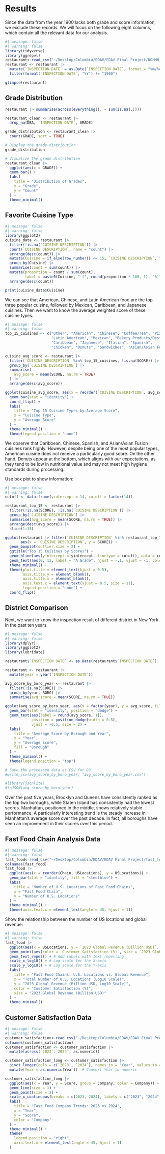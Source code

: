 # Results
Since the data from the year 1900 lacks both grade and score information, we exclude these records. We will focus on the following eight columns, which contain all the relevant data for our analysis.
```r
#| message: false
#| warning: false
library(tidyverse)
library(ggrepel)
restaurant<-read_csv("~/Desktop/Columbia/EDAV/EDAV Final Project/DOHMH_New_York_City_Restaurant_Inspection_Results_20241210.csv")
restaurant <- restaurant |> 
  mutate(`INSPECTION DATE` = as.Date(`INSPECTION DATE`, format = "%m/%d/%Y")) |>
  filter(format(`INSPECTION DATE`, "%Y") != "1900")

glimpse(restaurant)
```
## Grade Distribution
```r
restaurant |> summarise(across(everything(), ~ sum(is.na(.))))

restaurant_clean <- restaurant |>
  drop_na(DBA, `INSPECTION DATE`, GRADE)

grade_distribution <- restaurant_clean |>
  count(GRADE, sort = TRUE)

# Display the grade distribution
grade_distribution

# Visualize the grade distribution
restaurant_clean |>
  ggplot(aes(x = GRADE)) +
  geom_bar() +
  labs(
    title = "Distribution of Grades",
    x = "Grade",
    y = "Count"
  ) +
  theme_minimal()
```



## Favorite Cuisine Type
```r
#| message: false
#| warning: false
library(ggplot2)
cuisine_data <- restaurant |>
  filter(!is.na(`CUISINE DESCRIPTION`)) |>
  count(`CUISINE DESCRIPTION`, name = "count") |>
  arrange(desc(count)) |>
  mutate(Cuisine = if_else(row_number() <= 15, `CUISINE DESCRIPTION`, "Other")) |>
  group_by(Cuisine) |>
  summarise(count = sum(count)) |>
  mutate(proportion = count / sum(count), 
         label = paste0(Cuisine, " (", round(proportion * 100, 1), "%)")) |>
  arrange(desc(count))

print(cuisine_data$Cuisine)
```
We can see that American, Chinese, and Latin American food are the top three popular cuisine, followed by Mexican, Caribbean, and Japanese cuisines. Then we want to know the average weighted score of these cuisine types.
```r
#| message: false
#| warning: false
top_15_cuisines <- c("Other", "American", "Chinese", "Coffee/Tea", "Pizza", 
                     "Latin American", "Mexican", "Bakery Products/Desserts", 
                     "Caribbean", "Japanese", "Italian", "Spanish", 
                     "Chicken", "Donuts", "Sandwiches", "Asian/Asian Fusion")

cuisine_avg_score <- restaurant |>
  filter(`CUISINE DESCRIPTION` %in% top_15_cuisines, !is.na(SCORE)) |> 
  group_by(`CUISINE DESCRIPTION`) |> 
  summarise(
    avg_score = mean(SCORE, na.rm = TRUE) 
  ) |>
  arrange(desc(avg_score))

ggplot(cuisine_avg_score, aes(x = reorder(`CUISINE DESCRIPTION`, avg_score), y = avg_score, fill = avg_score)) +
  geom_bar(stat = "identity") +
  coord_flip() + 
  labs(
    title = "Top 15 Cuisine Types by Average Score",
    x = "Cuisine Type",
    y = "Average Score"
  ) +
  theme_minimal() +
  theme(legend.position = "none")
```
We observe that Caribbean, Chinese, Spanish, and Asian/Asian Fusion cuisines rank highly. However, despite being one of the most popular types, American cuisine does not receive a particularly good score. On the other hand, Donuts appear at the bottom, which aligns with our expectations, as they tend to be low in nutritional value and may not meet high hygiene standards during processing.

Use box plot to show information:
```r
#| message: false
#| warning: false
cutoff <- data.frame(yintercept = 14, cutoff = factor(14))

restaurant_top_15 <- restaurant |>
  filter(!is.na(SCORE), !is.na(`CUISINE DESCRIPTION`)) |>
  group_by(`CUISINE DESCRIPTION`) |>
  summarise(avg_score = mean(SCORE, na.rm = TRUE)) |>
  arrange(desc(avg_score)) |>
  slice(1:15)

ggplot(restaurant |> filter(`CUISINE DESCRIPTION` %in% restaurant_top_15$`CUISINE DESCRIPTION`), 
       aes(x = `CUISINE DESCRIPTION`, y = SCORE)) + 
  geom_boxplot(outlier.size = 2) +
  ggtitle("Top 15 Cuisines by Scores") +
  geom_hline(aes(yintercept = yintercept, linetype = cutoff), data = cutoff, color = "red", linewidth = 1.5) + 
  geom_text(aes(0, 12, label = "A Grade", hjust = -.1, vjust = -1, color = "red")) +
  theme_minimal() + 
  theme(plot.title = element_text(hjust = 0.5),
        axis.title.y = element_blank(),
        axis.title.x = element_blank(),
        axis.text.x = element_text(vjust = 0.5, size = 11),
        legend.position = "none") +
  coord_flip()
```
## District Comparison
Next, we want to know the inspection result of different district in New York in the past ten years.
```r
#| message: false
#| warning: false
library(dplyr)
library(ggplot2)
library(lubridate)

restaurant$`INSPECTION DATE` <- as.Date(restaurant$`INSPECTION DATE`)

restaurant <- restaurant |>
  mutate(year = year(`INSPECTION DATE`))

avg_score_by_boro_year <- restaurant |>
  filter(!is.na(SCORE)) |>
  group_by(year, BORO) |>
  summarise(avg_score = mean(SCORE, na.rm = TRUE))

ggplot(avg_score_by_boro_year, aes(x = factor(year), y = avg_score, fill = BORO)) +
  geom_bar(stat = "identity", position = "dodge") +
  geom_text(aes(label = round(avg_score, 1)), 
            position = position_dodge(width = 0.8), 
            vjust = -0.5, size = 2) +
  labs(
    title = "Average Score by Borough and Year",
    x = "Year",
    y = "Average Score",
    fill = "Borough"
  ) +
  theme_minimal() +
  theme(legend.position = "top")
```
```r

# Save the processed data as CSV for D3
#write_csv(avg_score_by_boro_year, "avg_score_by_boro_year.csv")

#library(jsonlite)
#toJSON(avg_score_by_boro_year)
```
Over the past five years, Brooklyn and Queens have consistently ranked as the top two boroughs, while Staten Island has consistently had the lowest scores. Manhattan, positioned in the middle, shows relatively stable performance. A particularly interesting trend is the steady increase in Manhattan’s average score over the past decade. In fact, all boroughs have seen an improvement in their scores over this period.

## Fast Food Chain Analysis Data
```r
#| message: false
#| warning: false
fast_food<-read_csv("~/Desktop/Columbia/EDAV/EDAV Final Project/fast_food_chains_foot_traffic.csv")
colnames(fast_food)
fast_food |>
  ggplot(aes(x = reorder(Chain, USLocations), y = USLocations)) +
  geom_bar(stat = "identity", fill = "steelblue") +
  labs(
    title = "Number of U.S. Locations of Fast Food Chains",
    x = "Fast Food Chain",
    y = "Number of U.S. Locations"
  ) +
  theme_minimal() +
  theme(axis.text.x = element_text(angle = 45, hjust = 1))
```
Show the relationship between the number of US locations and global revenue:
```r
#| message: false
#| warning: false
fast_food |>
  ggplot(aes(x = USLocations, y = `2023 Global Revenue (Billion USD)`, label = Chain)) +
  geom_point(aes(color = `Customer Satisfaction (%)`, size = `2023 Global Revenue (Billion USD)`)) + # Add size and color mapping
  geom_text_repel() + # Add labels with text repelling
  scale_x_log10() + # Log scale for the X-axis
  scale_y_log10() + # Log scale for the Y-axis
  labs(
    title = "Fast Food Chains: U.S. Locations vs. Global Revenue",
    x = "Total Number of U.S. Locations (Log10 Scale)",
    y = "2023 Global Revenue (Billion USD, Log10 Scale)",
    color = "Customer Satisfaction (%)",
    size = "2023 Global Revenue (Billion USD)"
  ) +
  theme_minimal()
```
## Customer Satisfaction Data
```r
#| message: false
#| warning: false
customer_satisfaction<-read_csv("~/Desktop/Columbia/EDAV/EDAV Final Project/customer_satisfation_2023_2024.csv")
colnames(customer_satisfaction)
customer_satisfaction <- customer_satisfaction |>
  mutate(across(`2023`:`2024`, as.numeric))

customer_satisfaction_long <- customer_satisfaction |>
  pivot_longer(cols = c(`2023`, `2024`), names_to = "Year", values_to = "Score") |>
  mutate(Year = as.numeric(Year))  # Convert Year to numeric

customer_satisfaction_long |>
  ggplot(aes(x = Year, y = Score, group = Company, color = Company)) +
  geom_line(size = 1) +
  geom_point(size = 2) +
  scale_x_continuous(breaks = c(2023, 2024), labels = c("2023", "2024")) +
  labs(
    title = "Fast Food Company Trends: 2023 vs 2024",
    x = "Year",
    y = "Score",
    color = "Company"
  ) +
  theme_minimal() +
  theme(
    legend.position = "right",
    axis.text.x = element_text(angle = 45, hjust = 1)
  )
```

